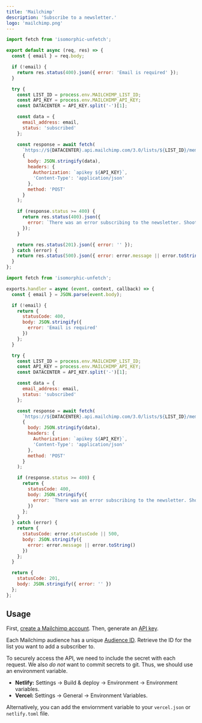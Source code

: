 ```yaml
---
title: 'Mailchimp'
description: 'Subscribe to a newsletter.'
logo: 'mailchimp.png'
---
```



<ToggleSwitch />

```js
import fetch from 'isomorphic-unfetch';

export default async (req, res) => {
  const { email } = req.body;

  if (!email) {
    return res.status(400).json({ error: 'Email is required' });
  }

  try {
    const LIST_ID = process.env.MAILCHIMP_LIST_ID;
    const API_KEY = process.env.MAILCHIMP_API_KEY;
    const DATACENTER = API_KEY.split('-')[1];

    const data = {
      email_address: email,
      status: 'subscribed'
    };

    const response = await fetch(
      `https://${DATACENTER}.api.mailchimp.com/3.0/lists/${LIST_ID}/members`,
      {
        body: JSON.stringify(data),
        headers: {
          Authorization: `apikey ${API_KEY}`,
          'Content-Type': 'application/json'
        },
        method: 'POST'
      }
    );

    if (response.status >= 400) {
      return res.status(400).json({
        error: `There was an error subscribing to the newsletter. Shoot me an email at [me@leerob.io] and I'll add you to the list.`
      });
    }

    return res.status(201).json({ error: '' });
  } catch (error) {
    return res.status(500).json({ error: error.message || error.toString() });
  }
};
```

```js
import fetch from 'isomorphic-unfetch';

exports.handler = async (event, context, callback) => {
  const { email } = JSON.parse(event.body);

  if (!email) {
    return {
      statusCode: 400,
      body: JSON.stringify({
        error: 'Email is required'
      })
    };
  }

  try {
    const LIST_ID = process.env.MAILCHIMP_LIST_ID;
    const API_KEY = process.env.MAILCHIMP_API_KEY;
    const DATACENTER = API_KEY.split('-')[1];

    const data = {
      email_address: email,
      status: 'subscribed'
    };

    const response = await fetch(
      `https://${DATACENTER}.api.mailchimp.com/3.0/lists/${LIST_ID}/members`,
      {
        body: JSON.stringify(data),
        headers: {
          Authorization: `apikey ${API_KEY}`,
          'Content-Type': 'application/json'
        },
        method: 'POST'
      }
    );

    if (response.status >= 400) {
      return {
        statusCode: 400,
        body: JSON.stringify({
          error: `There was an error subscribing to the newsletter. Shoot me an email at [me@leerob.io] and I'll add you to the list.`
        })
      };
    }
  } catch (error) {
    return {
      statusCode: error.statusCode || 500,
      body: JSON.stringify({
        error: error.message || error.toString()
      })
    };
  }

  return {
    statusCode: 201,
    body: JSON.stringify({ error: '' })
  };
};
```

## Usage

<Step number={1} title="Create Mailchimp Account" />

First, [create a Mailchimp account](https://mailchimp.com/). Then, generate an [API key](https://mailchimp.com/help/about-api-keys/#find+or+generate+your+api+key).

<Step number={2} title="Find Audience ID" />

Each Mailchimp audience has a unique [Audience ID](https://mailchimp.com/help/find-audience-id/).
Retrieve the ID for the list you want to add a subscriber to.

<Step number={3} title="Add Environment Variables" />

To securely access the API, we need to include the secret with each request.
We also _do not_ want to commit secrets to git. Thus, we should use an environment variable.

- **Netlify:** Settings -> Build & deploy -> Environment -> Environment variables.
- **Vercel:** Settings -> General -> Environment Variables.

Alternatively, you can add the enviornment variable to your `vercel.json` or `netlify.toml` file.
